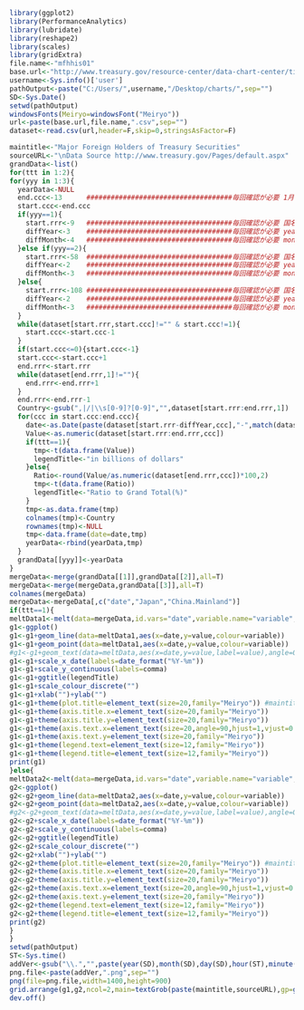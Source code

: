```r
library(ggplot2)
library(PerformanceAnalytics)
library(lubridate)
library(reshape2)
library(scales)
library(gridExtra)
file.name<-"mfhhis01"
base.url<-"http://www.treasury.gov/resource-center/data-chart-center/tic/Documents/"
username<-Sys.info()['user']
pathOutput<-paste("C:/Users/",username,"/Desktop/charts/",sep="")
SD<-Sys.Date()
setwd(pathOutput)
windowsFonts(Meiryo=windowsFont("Meiryo"))
url<-paste(base.url,file.name,".csv",sep="")
dataset<-read.csv(url,header=F,skip=0,stringsAsFactor=F)
```

```r
maintitle<-"Major Foreign Holders of Treasury Securities"
sourceURL<-"\nData Source http://www.treasury.gov/Pages/default.aspx"
grandData<-list()
for(ttt in 1:2){
for(yyy in 1:3){
  yearData<-NULL
  end.ccc<-13      ####################################毎回確認が必要 1月の列
  start.ccc<-end.ccc
  if(yyy==1){
    start.rrr<-9   ####################################毎回確認が必要 国名トップ行
    diffYear<-3    ####################################毎回確認が必要 yearとのギャップ
    diffMonth<-4   ####################################毎回確認が必要 monthとのギャップ  
  }else if(yyy==2){
    start.rrr<-58  ####################################毎回確認が必要 国名トップ行
    diffYear<-2    ####################################毎回確認が必要 yearとのギャップ
    diffMonth<-3   ####################################毎回確認が必要 monthとのギャップ  
  }else{
    start.rrr<-108 ####################################毎回確認が必要 国名トップ行
    diffYear<-2    ####################################毎回確認が必要 yearとのギャップ
    diffMonth<-3   ####################################毎回確認が必要 monthとのギャップ  
  }  
  while(dataset[start.rrr,start.ccc]!="" & start.ccc!=1){
    start.ccc<-start.ccc-1      
  }
  if(start.ccc<=0){start.ccc<-1}  
  start.ccc<-start.ccc+1
  end.rrr<-start.rrr
  while(dataset[end.rrr,1]!=""){
    end.rrr<-end.rrr+1
  }
  end.rrr<-end.rrr-1
  Country<-gsub(",|/|\\s[0-9]?[0-9]","",dataset[start.rrr:end.rrr,1])
  for(ccc in start.ccc:end.ccc){
    date<-as.Date(paste(dataset[start.rrr-diffYear,ccc],"-",match(dataset[start.rrr-diffMonth,ccc],month.abb),"-1",sep=""))
    Value<-as.numeric(dataset[start.rrr:end.rrr,ccc])
    if(ttt==1){
      tmp<-t(data.frame(Value))
      legendTitle<-"in billions of dollars"
    }else{
      Ratio<-round(Value/as.numeric(dataset[end.rrr,ccc])*100,2)
      tmp<-t(data.frame(Ratio))
      legendTitle<-"Ratio to Grand Total(%)"
    }
    tmp<-as.data.frame(tmp)
    colnames(tmp)<-Country
    rownames(tmp)<-NULL
    tmp<-data.frame(date=date,tmp)
    yearData<-rbind(yearData,tmp)
  }
  grandData[[yyy]]<-yearData
}
mergeData<-merge(grandData[[1]],grandData[[2]],all=T)
mergeData<-merge(mergeData,grandData[[3]],all=T)
colnames(mergeData)
mergeData<-mergeData[,c("date","Japan","China.Mainland")]
if(ttt==1){
meltData1<-melt(data=mergeData,id.vars="date",variable.name="variable", value.name="value",na.rm=FALSE,factorsAsStrings=TRUE)
g1<-ggplot()  
g1<-g1+geom_line(data=meltData1,aes(x=date,y=value,colour=variable))
g1<-g1+geom_point(data=meltData1,aes(x=date,y=value,colour=variable))
#g1<-g1+geom_text(data=meltData,aes(x=date,y=value,label=value),angle=0,vjust=0.5,hjust=0.5,size=3,face="bold",family="Meiryo")
g1<-g1+scale_x_date(labels=date_format("%Y-%m"))  
g1<-g1+scale_y_continuous(labels=comma)
g1<-g1+ggtitle(legendTitle)
g1<-g1+scale_colour_discrete("")
g1<-g1+xlab("")+ylab("")
g1<-g1+theme(plot.title=element_text(size=20,family="Meiryo")) #maintitle
g1<-g1+theme(axis.title.x=element_text(size=20,family="Meiryo"))
g1<-g1+theme(axis.title.y=element_text(size=20,family="Meiryo"))
g1<-g1+theme(axis.text.x=element_text(size=20,angle=90,hjust=1,vjust=0.5,family="Meiryo")) 
g1<-g1+theme(axis.text.y=element_text(size=20,family="Meiryo")) 
g1<-g1+theme(legend.text=element_text(size=12,family="Meiryo"))
g1<-g1+theme(legend.title=element_text(size=12,family="Meiryo"))
print(g1)
}else{
meltData2<-melt(data=mergeData,id.vars="date",variable.name="variable", value.name="value",na.rm=FALSE,factorsAsStrings=TRUE)
g2<-ggplot()  
g2<-g2+geom_line(data=meltData2,aes(x=date,y=value,colour=variable))
g2<-g2+geom_point(data=meltData2,aes(x=date,y=value,colour=variable))
#g2<-g2+geom_text(data=meltData,aes(x=date,y=value,label=value),angle=0,vjust=0.5,hjust=0.5,size=3,face="bold",family="Meiryo")
g2<-g2+scale_x_date(labels=date_format("%Y-%m"))  
g2<-g2+scale_y_continuous(labels=comma)
g2<-g2+ggtitle(legendTitle)
g2<-g2+scale_colour_discrete("")
g2<-g2+xlab("")+ylab("")
g2<-g2+theme(plot.title=element_text(size=20,family="Meiryo")) #maintitle
g2<-g2+theme(axis.title.x=element_text(size=20,family="Meiryo"))
g2<-g2+theme(axis.title.y=element_text(size=20,family="Meiryo"))
g2<-g2+theme(axis.text.x=element_text(size=20,angle=90,hjust=1,vjust=0.5,family="Meiryo")) 
g2<-g2+theme(axis.text.y=element_text(size=20,family="Meiryo")) 
g2<-g2+theme(legend.text=element_text(size=12,family="Meiryo"))
g2<-g2+theme(legend.title=element_text(size=12,family="Meiryo"))
print(g2)
}  
}
setwd(pathOutput)
ST<-Sys.time()  
addVer<-gsub("\\.","",paste(year(SD),month(SD),day(SD),hour(ST),minute(ST),second(ST),sep=""))
png.file<-paste(addVer,".png",sep="")
png(file=png.file,width=1400,height=900)
grid.arrange(g1,g2,ncol=2,main=textGrob(paste(maintitle,sourceURL),gp=gpar(fontsize=20, fontfamily="Meiryo")))  
dev.off()
```